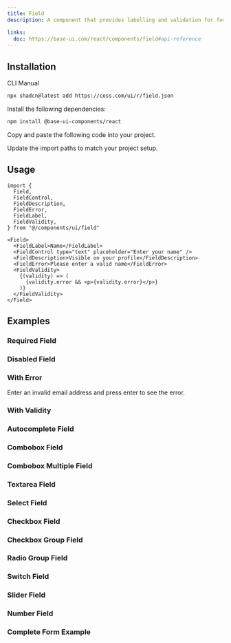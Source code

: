 ```yaml
---
title: Field
description: A component that provides labelling and validation for form controls.

links:
  doc: https://base-ui.com/react/components/field#api-reference
---
```


<ComponentPreview
  name="field-demo"
  className="[&_.preview>*]:w-full [&_.preview>*]:max-w-64"
/>

## Installation

<CodeTabs>

<TabsList>
  <TabsTab value="cli">CLI</TabsTab>
  <TabsTab value="manual">Manual</TabsTab>
</TabsList>
<TabsPanel value="cli">

```bash
npx shadcn@latest add https://coss.com/ui/r/field.json
```

</TabsPanel>

<TabsPanel value="manual">

<Steps>

<Step>Install the following dependencies:</Step>

```bash
npm install @base-ui-components/react
```

<Step>Copy and paste the following code into your project.</Step>

<ComponentSource
  name="field"
  className="[&_.preview>*]:w-full [&_.preview>*]:max-w-64"
  title="components/ui/field.tsx"
/>

<Step>Update the import paths to match your project setup.</Step>

</Steps>

</TabsPanel>

</CodeTabs>

## Usage

```tsx
import {
  Field,
  FieldControl,
  FieldDescription,
  FieldError,
  FieldLabel,
  FieldValidity,
} from "@/components/ui/field"
```

```tsx
<Field>
  <FieldLabel>Name</FieldLabel>
  <FieldControl type="text" placeholder="Enter your name" />
  <FieldDescription>Visible on your profile</FieldDescription>
  <FieldError>Please enter a valid name</FieldError>
  <FieldValidity>
    {(validity) => (
      {validity.error && <p>{validity.error}</p>}
    )}
  </FieldValidity>
</Field>
```

## Examples

### Required Field

<ComponentPreview
  name="field-required"
  className="[&_.preview>*]:w-full [&_.preview>*]:max-w-64"
/>

### Disabled Field

<ComponentPreview
  name="field-disabled"
  className="[&_.preview>*]:w-full [&_.preview>*]:max-w-64"
/>

### With Error

Enter an invalid email address and press enter to see the error.

<ComponentPreview
  name="field-error"
  className="[&_.preview>*]:w-full [&_.preview>*]:max-w-64"
/>

### With Validity

<ComponentPreview
  name="field-validity"
  className="[&_.preview>*]:w-full [&_.preview>*]:max-w-80"
/>

### Autocomplete Field

<ComponentPreview
  name="field-autocomplete"
  className="[&_.preview>*]:w-full [&_.preview>*]:max-w-64"
/>

### Combobox Field

<ComponentPreview
  name="field-combobox"
  className="[&_.preview>*]:w-full [&_.preview>*]:max-w-64"
/>

### Combobox Multiple Field

<ComponentPreview
  name="field-combobox-multiple"
  className="[&_.preview>*]:w-full [&_.preview>*]:max-w-64"
/>

### Textarea Field

<ComponentPreview
  name="field-textarea"
  className="[&_.preview>*]:w-full [&_.preview>*]:max-w-64"
/>

### Select Field

<ComponentPreview
  name="field-select"
  className="[&_.preview>*]:w-full [&_.preview>*]:max-w-64"
/>

### Checkbox Field

<ComponentPreview name="field-checkbox" />

### Checkbox Group Field

<ComponentPreview name="field-checkbox-group" />

### Radio Group Field

<ComponentPreview name="field-radio" />

### Switch Field

<ComponentPreview name="field-switch" />

### Slider Field

<ComponentPreview
  name="field-slider"
  className="[&_.preview>*]:w-full [&_.preview>*]:max-w-64"
/>

### Number Field

<ComponentPreview
  name="field-number-field"
  className="[&_.preview>*]:w-full [&_.preview>*]:max-w-64"
/>

### Complete Form Example

<ComponentPreview
  name="field-complete-form"
  className="[&_.preview>*]:w-full [&_.preview>*]:max-w-64"
/>

